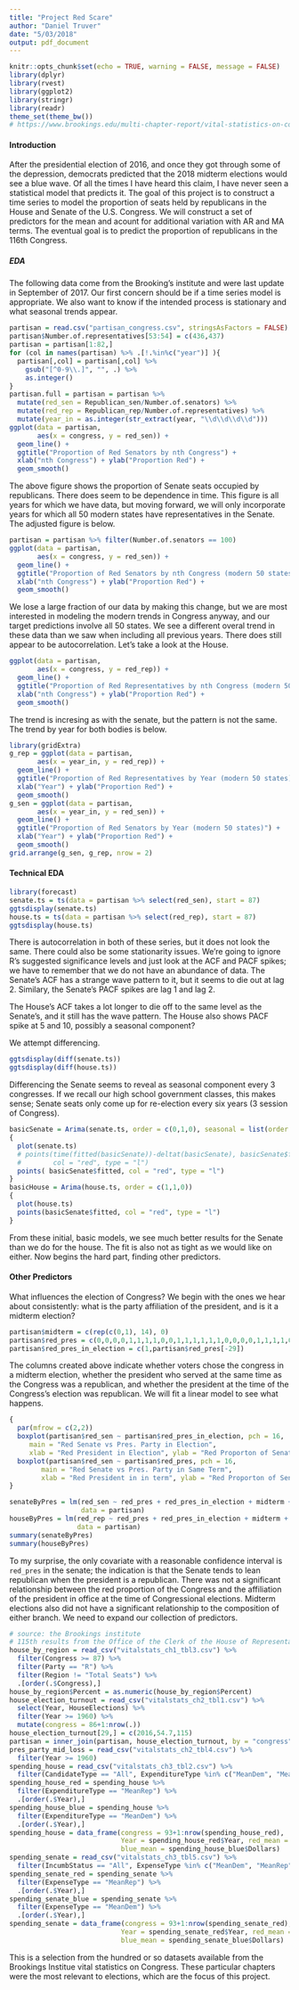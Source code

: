 ```yaml
---
title: "Project Red Scare"
author: "Daniel Truver"
date: "5/03/2018"
output: pdf_document
---
```


```r
knitr::opts_chunk$set(echo = TRUE, warning = FALSE, message = FALSE)
library(dplyr)
library(rvest)
library(ggplot2)
library(stringr)
library(readr)
theme_set(theme_bw())
# https://www.brookings.edu/multi-chapter-report/vital-statistics-on-congress/
```

#### Introduction

After the presidential election of 2016, and once they got through some of the depression, democrats predicted that the 2018 midterm elections would see a blue wave. Of all the times I have heard this claim, I have never seen a statistical model that predicts it. The goal of this project is to construct a time series to model the proportion of seats held by republicans in the House and Senate of the U.S. Congress. We will construct a set of predictors for the mean and acount for additional variation with AR and MA terms. The eventual goal is to predict the proportion of republicans in the 116th Congress. 

##### EDA

The following data come from the Brooking's institute and were last update in September of 2017. Our first concern should be if a time series model is appropriate. We also want to know if the intended process is stationary and what seasonal trends appear. 

```r
partisan = read.csv("partisan_congress.csv", stringsAsFactors = FALSE)
partisan$Number.of.representatives[53:54] = c(436,437)
partisan = partisan[1:82,]
for (col in names(partisan) %>% .[!.%in%c("year")] ){
  partisan[,col] = partisan[,col] %>%
    gsub("[^0-9\\.]", "", .) %>%
    as.integer()
}
partisan.full = partisan = partisan %>%
  mutate(red_sen = Republican_sen/Number.of.senators) %>%
  mutate(red_rep = Republican_rep/Number.of.representatives) %>%
  mutate(year_in = as.integer(str_extract(year, "\\d\\d\\d\\d")))
ggplot(data = partisan, 
       aes(x = congress, y = red_sen)) +
  geom_line() +
  ggtitle("Proportion of Red Senators by nth Congress") +
  xlab("nth Congress") + ylab("Proportion Red") +
  geom_smooth()
```

The above figure shows the proportion of Senate seats occupied by republicans. There does seem to be dependence in time. This figure is all years for which we have data, but moving forward, we will only incorporate years for which all 50 modern states have representatives in the Senate. The adjusted figure is below. 

```r
partisan = partisan %>% filter(Number.of.senators == 100)
ggplot(data = partisan, 
       aes(x = congress, y = red_sen)) +
  geom_line() +
  ggtitle("Proportion of Red Senators by nth Congress (modern 50 states)") +
  xlab("nth Congress") + ylab("Proportion Red") +
  geom_smooth()
```

We lose a large fraction of our data by making this change, but we are most interested in modeling the modern trends in Congress anyway, and our target predictions involve all 50 states. We see a different overal trend in these data than we saw when including all previous years. There does still appear to be autocorrelation. Let's take a look at the House.

```r
ggplot(data = partisan, 
       aes(x = congress, y = red_rep)) +
  geom_line() +
  ggtitle("Proportion of Red Representatives by nth Congress (modern 50 states)") +
  xlab("nth Congress") + ylab("Proportion Red") +
  geom_smooth()
```

The trend is incresing as with the senate, but the pattern is not the same. The trend by year for both bodies is below. 

```r
library(gridExtra)
g_rep = ggplot(data = partisan, 
       aes(x = year_in, y = red_rep)) +
  geom_line() +
  ggtitle("Proportion of Red Representatives by Year (modern 50 states)") +
  xlab("Year") + ylab("Proportion Red") +
  geom_smooth()
g_sen = ggplot(data = partisan, 
       aes(x = year_in, y = red_sen)) +
  geom_line() +
  ggtitle("Proportion of Red Senators by Year (modern 50 states)") +
  xlab("Year") + ylab("Proportion Red") +
  geom_smooth()
grid.arrange(g_sen, g_rep, nrow = 2)
```

#### Technical EDA

```r
library(forecast)
senate.ts = ts(data = partisan %>% select(red_sen), start = 87)
ggtsdisplay(senate.ts)
house.ts = ts(data = partisan %>% select(red_rep), start = 87)
ggtsdisplay(house.ts)
```

There is autocorrelation in both of these series, but it does not look the same. There could also be some stationarity issues. We're going to ignore R's suggested significance levels and just look at the ACF and PACF spikes; we have to remember that we do not have an abundance of data. The Senate's ACF has a strange wave pattern to it, but it seems to die out at lag 2. Similary, the Senate's PACF spikes are lag 1 and lag 2. 

The House's ACF takes a lot longer to die off to the same level as the Senate's, and it still has the wave pattern. The House also shows PACF spike at 5 and 10, possibly a seasonal component? 

We attempt differencing. 

```r
ggtsdisplay(diff(senate.ts))
ggtsdisplay(diff(house.ts))
```

Differencing the Senate seems to reveal as seasonal component every 3 congresses. If we recall our high school government classes, this makes sense; Senate seats only come up for re-election every six years (3 session of Congress). 

```r
basicSenate = Arima(senate.ts, order = c(0,1,0), seasonal = list(order = c(1,0,0), period = 3))
{
  plot(senate.ts)
  # points(time(fitted(basicSenate))-deltat(basicSenate), basicSenate$fitted,
  #        col = "red", type = "l")
  points( basicSenate$fitted, col = "red", type = "l")
}
basicHouse = Arima(house.ts, order = c(1,1,0))
{
  plot(house.ts)
  points(basicSenate$fitted, col = "red", type = "l")
}
``` 

From these initial, basic models, we see much better results for the Senate than we do for the house. The fit is also not as tight as we would like on either. Now begins the hard part, finding other predictors.

#### Other Predictors

What influences the election of Congress? We begin with the ones we hear about consistently: what is the party affiliation of the president, and is it a midterm election?

```r
partisan$midterm = c(rep(c(0,1), 14), 0)
partisan$red_pres = c(0,0,0,0,1,1,1,1,0,0,1,1,1,1,1,1,0,0,0,0,1,1,1,1,0,0,0,0,1)
partisan$red_pres_in_election = c(1,partisan$red_pres[-29])
```

The columns created above indicate whether voters chose the congress in a midterm election, whether the president who served at the same time as the Congress was a republican, and whether the president at the time of the Congress's election was republican. We will fit a linear model to see what happens.

```r
{
  par(mfrow = c(2,2))
  boxplot(partisan$red_sen ~ partisan$red_pres_in_election, pch = 16, 
     main = "Red Senate vs Pres. Party in Election",
     xlab = "Red President in Election", ylab = "Red Proporton of Senate Elected")
  boxplot(partisan$red_sen ~ partisan$red_pres, pch = 16,
        main = "Red Senate vs Pres. Party in Same Term",
        xlab = "Red President in in term", ylab = "Red Proporton of Senate Serving")
}
```

```r
senateByPres = lm(red_sen ~ red_pres + red_pres_in_election + midterm + red_pres_in_election:midterm, 
                  data = partisan)
houseByPres = lm(red_rep ~ red_pres + red_pres_in_election + midterm + red_pres_in_election:midterm,
                 data = partisan)
summary(senateByPres)
summary(houseByPres)
```


To my surprise, the only covariate with a reasonable confidence interval is `red_pres` in the senate; the indication is that the Senate tends to lean republican when the president is a republican. There was not a significant relationship between the red proportion of the Congress and the affiliation of the president in office at the time of Congressional elections. Midterm elections also did not have a significant relationship to the composition of either branch. We need to expand our collection of predictors. 

```r
# source: the Brookings institute
# 115th results from the Office of the Clerk of the House of Representatives
house_by_region = read_csv("vitalstats_ch1_tbl3.csv") %>%
  filter(Congress >= 87) %>%
  filter(Party == "R") %>%
  filter(Region != "Total Seats") %>%
  .[order(.$Congress),]
house_by_region$Percent = as.numeric(house_by_region$Percent)
house_election_turnout = read_csv("vitalstats_ch2_tbl1.csv") %>%
  select(Year, HouseElections) %>%
  filter(Year >= 1960) %>%
  mutate(congress = 86+1:nrow(.))
house_election_turnout[29,] = c(2016,54.7,115)
partisan = inner_join(partisan, house_election_turnout, by = "congress")
pres_party_mid_loss = read_csv("vitalstats_ch2_tbl4.csv") %>%
  filter(Year >= 1960)
spending_house = read_csv("vitalstats_ch3_tbl2.csv") %>%
  filter(CandidateType == "All", ExpenditureType %in% c("MeanDem", "MeanRep")) 
spending_house_red = spending_house %>%
  filter(ExpenditureType == "MeanRep") %>%
  .[order(.$Year),]
spending_house_blue = spending_house %>%
  filter(ExpenditureType == "MeanDem") %>%
  .[order(.$Year),]
spending_house = data_frame(congress = 93+1:nrow(spending_house_red),
                            Year = spending_house_red$Year, red_mean = spending_house_red$Dollars,
                            blue_mean = spending_house_blue$Dollars) 
spending_senate = read_csv("vitalstats_ch3_tbl5.csv") %>%
  filter(IncumbStatus == "All", ExpenseType %in% c("MeanDem", "MeanRep")) 
spending_senate_red = spending_senate %>%
  filter(ExpenseType == "MeanRep") %>%
  .[order(.$Year),]
spending_senate_blue = spending_senate %>%
  filter(ExpenseType == "MeanDem") %>%
  .[order(.$Year),]
spending_senate = data_frame(congress = 93+1:nrow(spending_senate_red),
                            Year = spending_senate_red$Year, red_mean = spending_senate_red$Dollars,
                            blue_mean = spending_senate_blue$Dollars)
```

This is a selection from the hundred or so datasets available from the Brookings Institue vital statistics on Congress. These particular chapters were the most relevant to elections, which are the focus of this project. 
